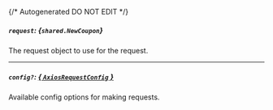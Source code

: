 {/* Autogenerated DO NOT EDIT  */}

##### `request`: *{`shared.NewCoupon`}*
The request object to use for the request.
<Collapsible openLabel={Labels.showProperties} closeLabel={Labels.hideProperties}>
    <NewCoupon/>
</Collapsible>

---
##### `config?`: [*{ `AxiosRequestConfig` }*](https://axios-http.com/docs/req_config)
Available config options for making requests.


